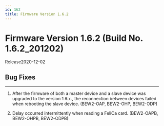 ```yaml
---
id: 162
title: Firmware Version 1.6.2
---
```


# Firmware Version 1.6.2 (Build No. 1.6.2_201202)

Release<Separator/>2020-12-02

## Bug Fixes

---

<BugLists>

1. After the firmware of both a master device and a slave device was upgraded to the version 1.6.x., the reconnection between devices failed when rebooting the slave device. (BEW2-OAP, BEW2-OHP, BEW2-ODP)

1. Delay occurred intermittently when reading a FeliCa card. (BEW2-OAPB, BEW2-OHPB, BEW2-ODPB)

</BugLists>